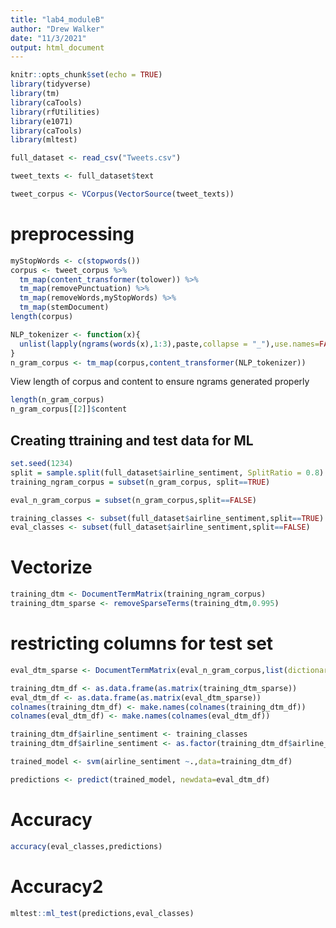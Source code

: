 ```yaml
---
title: "lab4_moduleB"
author: "Drew Walker"
date: "11/3/2021"
output: html_document
---
```


```r
knitr::opts_chunk$set(echo = TRUE)
library(tidyverse)
library(tm)
library(caTools)
library(rfUtilities)
library(e1071)
library(caTools)
library(mltest)

```

```r
full_dataset <- read_csv("Tweets.csv")

tweet_texts <- full_dataset$text

tweet_corpus <- VCorpus(VectorSource(tweet_texts))
```
# preprocessing
```r
myStopWords <- c(stopwords())
corpus <- tweet_corpus %>% 
  tm_map(content_transformer(tolower)) %>% 
  tm_map(removePunctuation) %>% 
  tm_map(removeWords,myStopWords) %>% 
  tm_map(stemDocument)
length(corpus)
```

```r
NLP_tokenizer <- function(x){
  unlist(lapply(ngrams(words(x),1:3),paste,collapse = "_"),use.names=FALSE)
}
n_gram_corpus <- tm_map(corpus,content_transformer(NLP_tokenizer))
```

View length of corpus and content to ensure ngrams generated properly

```r
length(n_gram_corpus)
n_gram_corpus[[2]]$content
```


## Creating ttraining and test data for ML
```r

set.seed(1234)
split = sample.split(full_dataset$airline_sentiment, SplitRatio = 0.8)
training_ngram_corpus = subset(n_gram_corpus, split==TRUE)

eval_n_gram_corpus = subset(n_gram_corpus,split==FALSE)

training_classes <- subset(full_dataset$airline_sentiment,split==TRUE)
eval_classes <- subset(full_dataset$airline_sentiment,split==FALSE)
```

# Vectorize
```r
training_dtm <- DocumentTermMatrix(training_ngram_corpus)
training_dtm_sparse <- removeSparseTerms(training_dtm,0.995)
```

# restricting columns for test set
```r
eval_dtm_sparse <- DocumentTermMatrix(eval_n_gram_corpus,list(dictionary=colnames(training_dtm_sparse)))
```

```r
training_dtm_df <- as.data.frame(as.matrix(training_dtm_sparse))
eval_dtm_df <- as.data.frame(as.matrix(eval_dtm_sparse))
colnames(training_dtm_df) <- make.names(colnames(training_dtm_df))
colnames(eval_dtm_df) <- make.names(colnames(eval_dtm_df))

training_dtm_df$airline_sentiment <- training_classes
training_dtm_df$airline_sentiment <- as.factor(training_dtm_df$airline_sentiment)
```


```r
trained_model <- svm(airline_sentiment ~.,data=training_dtm_df)
```


```r
predictions <- predict(trained_model, newdata=eval_dtm_df)
```


# Accuracy
```r


accuracy(eval_classes,predictions)
```

# Accuracy2 
```r
mltest::ml_test(predictions,eval_classes)
```